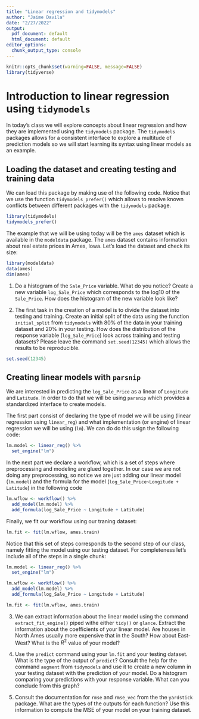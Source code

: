 ```yaml
---
title: "Linear regression and tidymodels"
author: "Jaime Davila"
date: "2/27/2022"
output:
  pdf_document: default
  html_document: default
editor_options:
  chunk_output_type: console
---
```


```r
knitr::opts_chunk$set(warning=FALSE, message=FALSE)
library(tidyverse)
```

# Introduction to linear regression using `tidymodels`

In today's class we will explore concepts about linear regression and how they are implemented using the `tidymodels` package. The `tidymodels` packages allows for a consistent interface to explore a multitude of prediction models so we will start learning its syntax using linear models as an example.

## Loading the dataset and creating testing and training data

We can load this package by making use of the following code. Notice that we use the function `tidymodels_prefer()` which allows to resolve known conflicts between different packages with the `tidymodels` package.

```r
library(tidymodels)
tidymodels_prefer()
```

The example that we will be using today will be the `ames` dataset which is available in the `modeldata` package. The `ames` dataset contains information about real estate prices in Ames, Iowa. Let's load the dataset and check its size:

```r
library(modeldata)
data(ames)
dim(ames)
```

1. Do a histogram of the `Sale_Price` variable. What do you notice? Create a new variable `log_Sale_Price` which corresponds to the log10 of the `Sale_Price`. How does the histogram of the new variable look like?


2. The first task in the creation of a model is to divide the dataset into testing and training. Create an initial split of the data using the function `initial_split` from `tidymodels` with 80% of the data in your training dataset and 20% in your testing. How does the distribution of the response variable (`log_Sale_Price`) look across training and testing datasets? Please leave the command `set.seed(12345)` which allows the results to be reproducible.

```r
set.seed(12345)
```

## Creating linear models with `parsnip`

We are interested in predicting the `log_Sale_Price` as a linear of `Longitude` and `Latitude`. In order to do that we will be using `parsnip` which provides a standardized interface to create models. 

The first part consist of declaring the type of model we will be using (linear regression using `linear_reg`) and what implementation (or engine) of linear regression we will be using (`lm`). We can do do this usign the following code:

```r
lm.model <- linear_reg() %>%
  set_engine("lm")
```

In the next part we declare a workflow, which is a set of steps where preprocessing and modeling are glued together. In our case we are not doing any preprocessing, so notice we are just adding our linear model (`lm.model`) and the formula for the model (`log_Sale_Price~Longitude + Latitude`) in the following code

```r
lm.wflow <- workflow() %>%
  add_model(lm.model) %>%
  add_formula(log_Sale_Price ~ Longitude + Latitude)
```

Finally, we fit our workflow using our traning dataset:

```r
lm.fit <- fit(lm.wflow, ames.train)
```

Notice that this set of steps corresponds to the second step of our class, namely fitting the model using our testing dataset. For completeness let's include all of the steps in a single chunk:

```r
lm.model <- linear_reg() %>%
  set_engine("lm")

lm.wflow <- workflow() %>%
  add_model(lm.model) %>%
  add_formula(log_Sale_Price ~ Longitude + Latitude)

lm.fit <- fit(lm.wflow, ames.train)
```

3. We can extract information about the linear model using the command `extract_fit_engine()` piped withe either `tidy()` or `glance`. Extract the information about the coefficients of your linear model. Are houses in North Ames usually more expensive that in the South? How about East-West?  What is the $R^2$ value of your model?


4. Use the `predict` command using your `lm.fit` and your testing dataset. What is the type of the output of `predict`? Consult the help for the command `augment` from `tidymodels` and use it to create a new column in your testing dataset with the prediction of your model. Do a histogram comparing your predictions with your response variable. What can you conclude from this graph?


5. Consult the documentation for `rmse` and `rmse_vec` from the the `yardstick` package. What are the types of the outputs for each function? Use this information to compute the MSE of your model on your training dataset.


